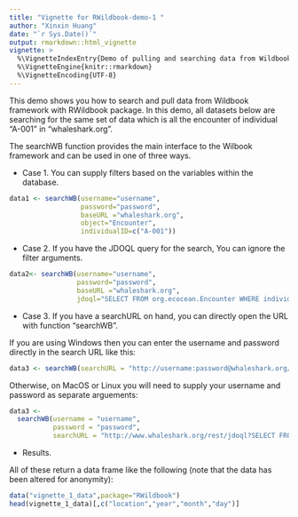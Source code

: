 ```yaml
---
title: "Vignette for RWildbook-demo-1 "
author: "Xinxin Huang"
date: "`r Sys.Date()`"
output: rmarkdown::html_vignette
vignette: >
  %\VignetteIndexEntry{Demo of pulling and searching data from Wildbook framework}
  %\VignetteEngine{knitr::rmarkdown}
  %\VignetteEncoding{UTF-8}
---
```


This demo shows you how to search and pull data from Wildbook framework with RWildbook package.
In this demo, all datasets below are searching for the same set of data which is all the encounter of individual "A-001" in "whaleshark.org".

The searchWB function provides the main interface to the Wilbook framework and can be used in
one of three ways.


* Case 1. You can supply filters based on the variables within the database.

```r
data1 <- searchWB(username="username",
                  password="password",
                  baseURL ="whaleshark.org",
                  object="Encounter",
                  individualID=c("A-001"))
```

* Case 2. If you have the JDOQL query for the search, You can ignore the filter arguments.

```r
data2<- searchWB(username="username",
                 password="password",
                 baseURL ="whaleshark.org",
                 jdoql="SELECT FROM org.ecocean.Encounter WHERE individualID == 'A-001'")
```

* Case 3.  If you have a searchURL on hand, you can directly open the URL with function "searchWB".

If you are using Windows then you can enter the username and password directly in the search URL like this:
```r
data3 <- searchWB(searchURL = "http://username:password@whaleshark.org/rest/jdoql?SELECT FROM org.ecocean.Encounter WHERE individualID == 'A-001'")
```

Otherwise, on MacOS or Linux you will need to supply your username and password as separate arguements:
```r
data3 <-
  searchWB(username = "username",
           password = "password",
           searchURL = "http://www.whaleshark.org/rest/jdoql?SELECT FROM org.ecocean.Encounter WHERE individualID == 'A-001'")
```


* Results.

All of these return a data frame like the following (note that the data has been altered for anonymity):
```r
data("vignette_1_data",package="RWildbook")
head(vignette_1_data)[,c("location","year","month","day")]
```

